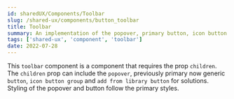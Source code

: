 ```yaml
---
id: sharedUX/Components/Toolbar
slug: /shared-ux/components/button_toolbar
title: Toolbar
summary: An implementation of the popover, primary button, icon button group and add from library button
tags: ['shared-ux', 'component', 'toolbar']
date: 2022-07-28
---
```


This `toolbar` component is a component that requires the prop `children`. The `children` prop can include the `popover`, previously primary now generic `button`, `icon button group` and `add from library button` for solutions. 
Styling of the popover and button follow the primary styles.